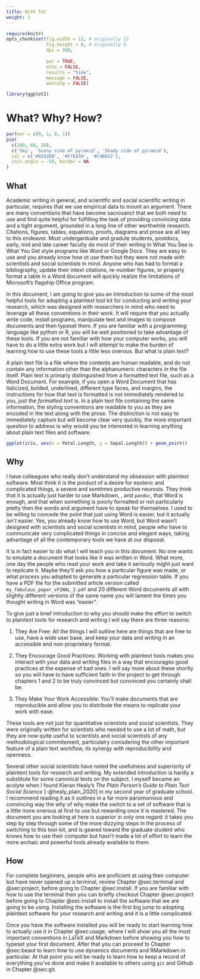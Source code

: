 ```yaml
---
title: With ToC
weight: 1
---
```


```r
require(knitr)
opts_chunk$set(fig.width = 12, # originally 12
               fig.height = 6, # originally 6
               dpi = 300,
  
               par = TRUE,
               echo = FALSE,
               results = "hide",
               message = FALSE,
               warning = FALSE)

library(ggplot2)
```

# What? Why? How?

```r
par(mar = c(0, 1, 0, 1))
pie(
  c(280, 60, 20),
  c('Sky', 'Sunny side of pyramid', 'Shady side of pyramid'),
  col = c('#0292D8', '#F7EA39', '#C4B632'),
  init.angle = -50, border = NA
)
```

## What

Academic writing in general, and scientific and social scientific writing in particular, requires that we use empirical data to mount an argument. There are many conventions that have become sacrosanct that we both need to use and find quite helpful for fulfilling the task of providing convincing data and a tight argument, grounded in a long line of other worthwhile research. Citations, figures, tables, equations, proofs, diagrams and prose are all key to this endeavor. Most undergarduate and gradute students, postdocs, early, mid and late career faculty do most of their writing in What You See is What You Get style programs like Word or Google Docs. They are easy to use and you already know how ot use them but they were not made with scientists and social scientists in mind. Anyone who has had to format a bibliography, update their intext citations, re-number figures, or properly format a table in a Word document will quickly realize the limitations of Microsoft's flagship Office program.

In this document, I am going to give you an introduction to some of the most helpful tools for adopting a plaintext tool kit for conducting and writing your research, which was designed with researchers in mind who need to leverage all these conventions in their work. It will require that you actually write code, install programs, manipulate text and images to compose documents and then typeset them. If you are familiar with a programming language like python or R, you will be well positioned to take advantage of these tools. If you are not familiar with how your computer works, you will have to do a little extra work but I will attempt to make the burden of learning how to use these tools a little less onerous. But what is plain text?

A plain text file is a file where the contents are human readable, and do not contain any information other than the alphanumeric characters in the file itself. Plain text is primarly distinguished from a formatted text file, such as a Word Document. For example, if you open a Word Document that has italicized, bolded, underlined, different type faces, and margins, the instructions for how that text is formatted is not immediately rendered to you, just the *formatted text* is. In a plain text file containing the same information, the styling conventions are readable to you as they are encoded in the text along with the prose. The distinction is not easy to immediately capture but will become clear very quickly, the more important question to address is why would you be interested in learning anything about plain text files and software.

```r

ggplot(iris, aes(x = Petal.Length, y = Sepal.Length)) + geom_point()
```

## Why

I have colleagues who really don't understand my obsession with plaintext software. Most think it is the product of a desire for esoteric and complicated things, a severe and somtimes productive neurosis. They think that it is actually just harder to use Markdown, \LaTeX, and `pandoc`, that Word is enough, and that when something is poorly formatted or not particularly pretty then the words and argument have to speak for themselves. I used to be willing to concede the point that just using Word is easier, but it actually *isn't* easier. Yes, you already know how to use Word, but Word wasn't designed with scientists and social scientists in mind, people who have to communicate very complicated things in concise and elegant ways, taking advantage of all the contemporary tools we have at our disposal.

It is in fact easier to do what I will teach you in this document. No one wants to emulate a document that looks like it was written in Word. What more, one day the people who read your work and take it seriously might just want to replicate it. Maybe they'll ask you how a particular figure was made, or what process you adopted to generate a particular regression table. If you have a PDF file for the submitted article version called `my_fabulous_paper_vFINAL_2.pdf` and 20 different Word documents all with slightly different versions of the same name you will lament the times you thought writing in Word was "easier".

To give just a brief introduction to why you should make the effort to switch to plaintext tools for research and writing I will say there are three reasons:

1. They Are Free: All the things I will outline here are things that are free to use, have a wide user base, and keep your data and writing in an accessible and non-proprietary format.

2. They Encourage Good Practices: Working with plaintext tools makes you interact with your data and writing files in a way that encourages good practices at the expense of bad ones. I will say more about these shortly so you will have to have sufficient faith in the project to get through chapters 1 and 2 to be truly convinced but convinced you certainly shall be.

3. They Make Your Work Accessible: You'll make documents that are reproducible and allow you to distribute the means to replicate your work with ease.

These tools are not just for quantitative scientists and social scientists.\marginnote{You might be surprised to learn that I am actually a qualitative sociologist who specializes in interviews and ethnographic data collection.} They were originally written for scientists who needed to use a lot of math, but they are now quite useful to scientists and social scientists of any methodological commitement, particulalry conisdering the other important feature of a plain text workflow, its synergy with reproducibility and openness.

Several other social scientists have noted the usefulness and superiority of plaintext tools for research and writing. My extended introduction is hardly a substitute for some canonical texts on the subject. I myself became an acolyte when I found Kieran Healy's *The Plain Person's Guide to Plain Text Social Science* [-@healy_plain_2020] in my second year of graduate school. I recommend reading it as it outlines in a far more parsimonious and convincing way the *why* of why make the switch to a set of software that is a little more onerous at first to use but rewarding once it is mastered. The document you are looking at here is superior in only one regard: it takes you step by step through some of the more dizzying steps in the process of switching to this tool-kit, and is geared toward the graduate student who knows how to use their computer but hasn't made a lot of effort to learn the more archaic and powerful tools already available to them.

## How

For complete beginners, people who are proficient at using their computer but have never opened up a terminal, review Chapter @sec:terminal and @sec:project, before going to Chapter @sec:install. If you are familiar with how to use the terminal then you can briefly checkout Chapter @sec:project before going to Chapter @sec:install to install the software that we are going to be using. Installing the software is the first big jump to adopting plaintext software for your research and writing and it is a little complicated.

Once you have the software installed you will be ready to start learning how to actually use it in Chapter @sec:usage, where I will show you all the most important conventions in LaTeX and Markdown before showing you how to typeset your first document. After that you can proceed to Chapter @sec:beaut to learn how to use dynamics documents and RMarkdown in particular. At that point you will be ready to learn how to keep a record of everything you've done and make it available to others using `git` and Github in Chapter @sec:git.